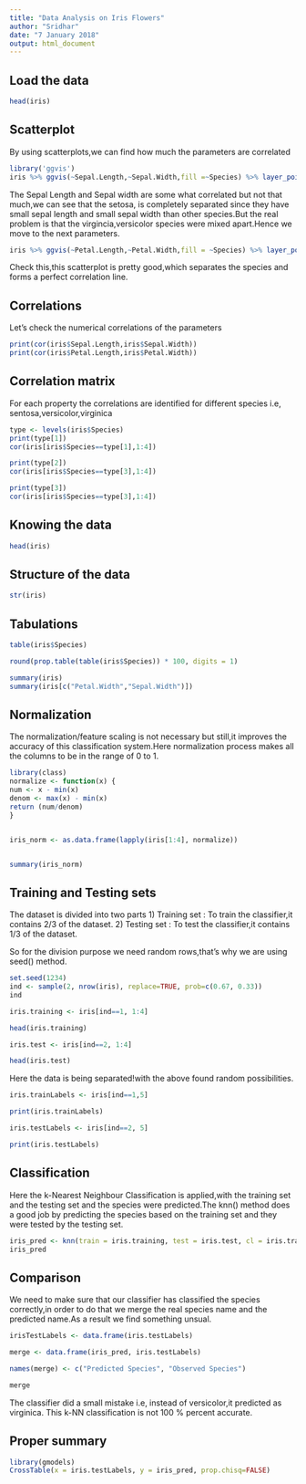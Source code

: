 ```yaml
---
title: "Data Analysis on Iris Flowers"
author: "Sridhar"
date: "7 January 2018"
output: html_document
---
```


## Load the data

```r
head(iris)
```

## Scatterplot

By using scatterplots,we can find how much the parameters are correlated

```r
library('ggvis')
iris %>% ggvis(~Sepal.Length,~Sepal.Width,fill =~Species) %>% layer_points()
```

The Sepal Length and Sepal width are some what correlated but not that much,we can see that the setosa,
is completely separated since they have small sepal length and small sepal width than other species.But 
the real problem is that the virgincia,versicolor species were mixed apart.Hence we move to the next parameters.

```r
iris %>% ggvis(~Petal.Length,~Petal.Width,fill = ~Species) %>% layer_points()
```
Check this,this scatterplot is pretty good,which separates the species and forms a perfect correlation
line.

## Correlations
Let's check the numerical correlations of the parameters
```r
print(cor(iris$Sepal.Length,iris$Sepal.Width))
print(cor(iris$Petal.Length,iris$Petal.Width))

```
## Correlation matrix

For each property the correlations are identified for different species i.e, sentosa,versicolor,virginica
```r
type <- levels(iris$Species)
print(type[1])
cor(iris[iris$Species==type[1],1:4])

print(type[2])
cor(iris[iris$Species==type[3],1:4])

print(type[3])
cor(iris[iris$Species==type[3],1:4])
```
## Knowing the data

```r
head(iris)
```
## Structure of the data

```r
str(iris)
```
## Tabulations

```r
table(iris$Species)
```

```r
round(prop.table(table(iris$Species)) * 100, digits = 1)

```

```r
summary(iris)
summary(iris[c("Petal.Width","Sepal.Width")])
```
## Normalization

The normalization/feature scaling is not necessary but still,it improves the accuracy of this classification system.Here normalization process makes all the columns to be in the range of 0 to 1.

```r
library(class)
normalize <- function(x) {
num <- x - min(x)
denom <- max(x) - min(x)
return (num/denom)
}


iris_norm <- as.data.frame(lapply(iris[1:4], normalize))


summary(iris_norm)
```
## Training and Testing sets

The dataset is divided into two parts
1) Training set : To train the classifier,it contains 2/3 of the dataset.
2) Testing set : To test the classifier,it contains 1/3 of the dataset.

So for the division purpose we need random rows,that's why we are using seed() method.
```r
set.seed(1234)
ind <- sample(2, nrow(iris), replace=TRUE, prob=c(0.67, 0.33))
ind
```

```r
iris.training <- iris[ind==1, 1:4]

head(iris.training)

iris.test <- iris[ind==2, 1:4]

head(iris.test)
```
Here the data is being separated!with the above found random possibilities.
```r
iris.trainLabels <- iris[ind==1,5]

print(iris.trainLabels)

iris.testLabels <- iris[ind==2, 5]

print(iris.testLabels)
```

## Classification

Here the k-Nearest Neighbour Classification is applied,with the training set and the testing set and the 
species were predicted.The knn() method does a good job by predicting the species based on the training 
set and they were tested by the testing set.

```r
iris_pred <- knn(train = iris.training, test = iris.test, cl = iris.trainLabels, k=3)
iris_pred
```

## Comparison
 We need to make sure that our classifier has classified the species correctly,in order to do that we merge the real species name and the predicted name.As a result we find something unsual.

```r
irisTestLabels <- data.frame(iris.testLabels)

merge <- data.frame(iris_pred, iris.testLabels)

names(merge) <- c("Predicted Species", "Observed Species")

merge
```
The classifier did a small mistake i.e, instead of versicolor,it predicted as virginica.
This k-NN classification is not 100 % percent accurate.

## Proper summary

```r
library(gmodels)
CrossTable(x = iris.testLabels, y = iris_pred, prop.chisq=FALSE)
```
